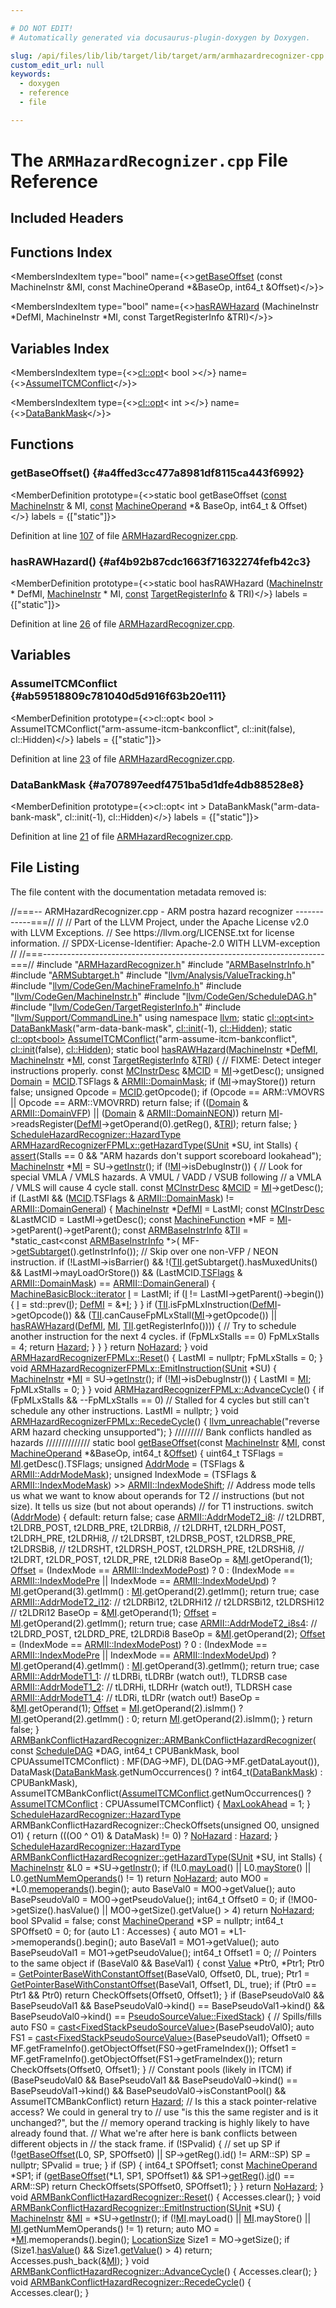 ```yaml
---

# DO NOT EDIT!
# Automatically generated via docusaurus-plugin-doxygen by Doxygen.

slug: /api/files/lib/lib/target/lib/target/arm/armhazardrecognizer-cpp
custom_edit_url: null
keywords:
  - doxygen
  - reference
  - file

---
```





# The `ARMHazardRecognizer.cpp` File Reference

<DoxygenPage pluginConfig={pluginConfig}>



## Included Headers

<IncludesList>
<IncludesListItem
  filePath="ARMHazardRecognizer.h"
  permalink="/docs/api/files/lib/lib/target/lib/target/arm/armhazardrecognizer-h"
  isLocal="true" />
<IncludesListItem
  filePath="ARMBaseInstrInfo.h"
  permalink="/docs/api/files/lib/lib/target/lib/target/arm/armbaseinstrinfo-h"
  isLocal="true" />
<IncludesListItem
  filePath="ARMSubtarget.h"
  permalink="/docs/api/files/lib/lib/target/lib/target/arm/armsubtarget-h"
  isLocal="true" />
<IncludesListItem
  filePath="llvm/Analysis/ValueTracking.h"
  permalink="/docs/api/files/include/include/llvm/include/llvm/analysis/valuetracking-h"
  isLocal="true" />
<IncludesListItem
  filePath="llvm/CodeGen/MachineFrameInfo.h"
  permalink="/docs/api/files/include/include/llvm/include/llvm/codegen/machineframeinfo-h"
  isLocal="true" />
<IncludesListItem
  filePath="llvm/CodeGen/MachineInstr.h"
  permalink="/docs/api/files/include/include/llvm/include/llvm/codegen/machineinstr-h"
  isLocal="true" />
<IncludesListItem
  filePath="llvm/CodeGen/ScheduleDAG.h"
  permalink="/docs/api/files/include/include/llvm/include/llvm/codegen/scheduledag-h"
  isLocal="true" />
<IncludesListItem
  filePath="llvm/CodeGen/TargetRegisterInfo.h"
  permalink="/docs/api/files/include/include/llvm/include/llvm/codegen/targetregisterinfo-h"
  isLocal="true" />
<IncludesListItem
  filePath="llvm/Support/CommandLine.h"
  permalink="/docs/api/files/include/include/llvm/include/llvm/support/commandline-h"
  isLocal="true" />
</IncludesList>

## Functions Index

<MembersIndex>

<MembersIndexItem
  type="bool"
  name={<><a href="#a4ffed3cc477a8981df8115ca443f6992">getBaseOffset</a> (const MachineInstr &amp;MI, const MachineOperand &#42;&amp;BaseOp, int64&#95;t &amp;Offset)</>}>
</MembersIndexItem>

<MembersIndexItem
  type="bool"
  name={<><a href="#af4b92b87cdc1663f71632274fefb42c3">hasRAWHazard</a> (MachineInstr &#42;DefMI, MachineInstr &#42;MI, const TargetRegisterInfo &amp;TRI)</>}>
</MembersIndexItem>

</MembersIndex>

## Variables Index

<MembersIndex>

<MembersIndexItem
  type={<><a href="/docs/api/classes/llvm/cl/opt">cl::opt</a>&lt; bool &gt;</>}
  name={<><a href="#ab59518809c781040d5d916f63b20e111">AssumeITCMConflict</a></>}>
</MembersIndexItem>

<MembersIndexItem
  type={<><a href="/docs/api/classes/llvm/cl/opt">cl::opt</a>&lt; int &gt;</>}
  name={<><a href="#a707897eedf4751ba5d1dfe4db88528e8">DataBankMask</a></>}>
</MembersIndexItem>

</MembersIndex>


<SectionDefinition>

## Functions

### getBaseOffset() {#a4ffed3cc477a8981df8115ca443f6992}

<MemberDefinition
  prototype={<>static bool getBaseOffset (<a href="/docs/api/files/lib/lib/target/lib/target/aarch64/aarch64promoteconstant-cpp/#a90f8350fecae261c25be85d38b451bff">const</a> <a href="/docs/api/classes/llvm/machineinstr">MachineInstr</a> &amp; MI, <a href="/docs/api/files/lib/lib/target/lib/target/aarch64/aarch64promoteconstant-cpp/#a90f8350fecae261c25be85d38b451bff">const</a> <a href="/docs/api/classes/llvm/machineoperand">MachineOperand</a> &#42;&amp; BaseOp, int64&#95;t &amp; Offset)</>}
  labels = {["static"]}>

Definition at line <a href="#l00107">107</a> of file <a href="/docs/api/files/lib/lib/target/lib/target/arm/armhazardrecognizer-cpp">ARMHazardRecognizer.cpp</a>.
</MemberDefinition>

### hasRAWHazard() {#af4b92b87cdc1663f71632274fefb42c3}

<MemberDefinition
  prototype={<>static bool hasRAWHazard (<a href="/docs/api/classes/llvm/machineinstr">MachineInstr</a> &#42; DefMI, <a href="/docs/api/classes/llvm/machineinstr">MachineInstr</a> &#42; MI, <a href="/docs/api/files/lib/lib/target/lib/target/aarch64/aarch64promoteconstant-cpp/#a90f8350fecae261c25be85d38b451bff">const</a> <a href="/docs/api/classes/llvm/targetregisterinfo">TargetRegisterInfo</a> &amp; TRI)</>}
  labels = {["static"]}>

Definition at line <a href="#l00026">26</a> of file <a href="/docs/api/files/lib/lib/target/lib/target/arm/armhazardrecognizer-cpp">ARMHazardRecognizer.cpp</a>.
</MemberDefinition>

</SectionDefinition>

<SectionDefinition>

## Variables

### AssumeITCMConflict {#ab59518809c781040d5d916f63b20e111}

<MemberDefinition
  prototype={<>cl::opt&lt; bool &gt; AssumeITCMConflict(&quot;arm-assume-itcm-bankconflict&quot;, cl::init(false), cl::Hidden)</>}
  labels = {["static"]}>

Definition at line <a href="#l00023">23</a> of file <a href="/docs/api/files/lib/lib/target/lib/target/arm/armhazardrecognizer-cpp">ARMHazardRecognizer.cpp</a>.
</MemberDefinition>

### DataBankMask {#a707897eedf4751ba5d1dfe4db88528e8}

<MemberDefinition
  prototype={<>cl::opt&lt; int &gt; DataBankMask(&quot;arm-data-bank-mask&quot;, cl::init(-1), cl::Hidden)</>}
  labels = {["static"]}>

Definition at line <a href="#l00021">21</a> of file <a href="/docs/api/files/lib/lib/target/lib/target/arm/armhazardrecognizer-cpp">ARMHazardRecognizer.cpp</a>.
</MemberDefinition>

</SectionDefinition>

## File Listing

The file content with the documentation metadata removed is:

<ProgramListing>

<Link id="l00001" /><CodeLine lineNumber="1"><span class="doxyHighlightComment">//===-- ARMHazardRecognizer.cpp - ARM postra hazard recognizer ------------===//</span></CodeLine>
<Link id="l00002" /><CodeLine lineNumber="2"><span class="doxyHighlightComment">//</span></CodeLine>
<Link id="l00003" /><CodeLine lineNumber="3"><span class="doxyHighlightComment">// Part of the LLVM Project, under the Apache License v2.0 with LLVM Exceptions.</span></CodeLine>
<Link id="l00004" /><CodeLine lineNumber="4"><span class="doxyHighlightComment">// See https://llvm.org/LICENSE.txt for license information.</span></CodeLine>
<Link id="l00005" /><CodeLine lineNumber="5"><span class="doxyHighlightComment">// SPDX-License-Identifier: Apache-2.0 WITH LLVM-exception</span></CodeLine>
<Link id="l00006" /><CodeLine lineNumber="6"><span class="doxyHighlightComment">//</span></CodeLine>
<Link id="l00007" /><CodeLine lineNumber="7"><span class="doxyHighlightComment">//===----------------------------------------------------------------------===//</span></CodeLine>
<Link id="l00008" /><CodeLine lineNumber="8"></CodeLine>
<Link id="l00009" /><CodeLine lineNumber="9"><span class="doxyHighlightPreprocessor">#include &quot;<a href="/docs/api/files/lib/lib/target/lib/target/arm/armhazardrecognizer-h">ARMHazardRecognizer.h</a>&quot;</span></CodeLine>
<Link id="l00010" /><CodeLine lineNumber="10"><span class="doxyHighlightPreprocessor">#include &quot;<a href="/docs/api/files/lib/lib/target/lib/target/arm/armbaseinstrinfo-h">ARMBaseInstrInfo.h</a>&quot;</span></CodeLine>
<Link id="l00011" /><CodeLine lineNumber="11"><span class="doxyHighlightPreprocessor">#include &quot;<a href="/docs/api/files/lib/lib/target/lib/target/arm/armsubtarget-h">ARMSubtarget.h</a>&quot;</span></CodeLine>
<Link id="l00012" /><CodeLine lineNumber="12"><span class="doxyHighlightPreprocessor">#include &quot;<a href="/docs/api/files/include/include/llvm/include/llvm/analysis/valuetracking-h">llvm/Analysis/ValueTracking.h</a>&quot;</span></CodeLine>
<Link id="l00013" /><CodeLine lineNumber="13"><span class="doxyHighlightPreprocessor">#include &quot;<a href="/docs/api/files/include/include/llvm/include/llvm/codegen/machineframeinfo-h">llvm/CodeGen/MachineFrameInfo.h</a>&quot;</span></CodeLine>
<Link id="l00014" /><CodeLine lineNumber="14"><span class="doxyHighlightPreprocessor">#include &quot;<a href="/docs/api/files/include/include/llvm/include/llvm/codegen/machineinstr-h">llvm/CodeGen/MachineInstr.h</a>&quot;</span></CodeLine>
<Link id="l00015" /><CodeLine lineNumber="15"><span class="doxyHighlightPreprocessor">#include &quot;<a href="/docs/api/files/include/include/llvm/include/llvm/codegen/scheduledag-h">llvm/CodeGen/ScheduleDAG.h</a>&quot;</span></CodeLine>
<Link id="l00016" /><CodeLine lineNumber="16"><span class="doxyHighlightPreprocessor">#include &quot;<a href="/docs/api/files/include/include/llvm/include/llvm/codegen/targetregisterinfo-h">llvm/CodeGen/TargetRegisterInfo.h</a>&quot;</span></CodeLine>
<Link id="l00017" /><CodeLine lineNumber="17"><span class="doxyHighlightPreprocessor">#include &quot;<a href="/docs/api/files/include/include/llvm/include/llvm/support/commandline-h">llvm/Support/CommandLine.h</a>&quot;</span></CodeLine>
<Link id="l00018" /><CodeLine lineNumber="18"></CodeLine>
<Link id="l00019" /><CodeLine lineNumber="19"><span class="doxyHighlightKeyword">using namespace </span><span class="doxyHighlight"><a href="/docs/api/namespaces/llvm">llvm</a>;</span></CodeLine>
<Link id="l00020" /><CodeLine lineNumber="20"></CodeLine>
<Link id="l00021" /><CodeLine lineNumber="21" lineLink="#a707897eedf4751ba5d1dfe4db88528e8"><span class="doxyHighlightKeyword">static</span><span class="doxyHighlight"> <a href="/docs/api/classes/llvm/cl/opt">cl::opt&lt;int&gt;</a> <a href="#a707897eedf4751ba5d1dfe4db88528e8">DataBankMask</a>(</span><span class="doxyHighlightStringLiteral">&quot;arm-data-bank-mask&quot;</span><span class="doxyHighlight">, <a href="/docs/api/namespaces/llvm/cl/#ac12e6a8f3a1b511f0dee2ed6de0ae806">cl::init</a>(-1),</span></CodeLine>
<Link id="l00022" /><CodeLine lineNumber="22"><span class="doxyHighlight">                                 <a href="/docs/api/namespaces/llvm/cl/#a68075925a54790e71ca790e1d4f21a40a263ac008d8d31f13ce460395fc4cf7e6">cl::Hidden</a>);</span></CodeLine>
<Link id="l00023" /><CodeLine lineNumber="23" lineLink="#ab59518809c781040d5d916f63b20e111"><span class="doxyHighlightKeyword">static</span><span class="doxyHighlight"> <a href="/docs/api/classes/llvm/cl/opt">cl::opt&lt;bool&gt;</a> <a href="#ab59518809c781040d5d916f63b20e111">AssumeITCMConflict</a>(</span><span class="doxyHighlightStringLiteral">&quot;arm-assume-itcm-bankconflict&quot;</span><span class="doxyHighlight">,</span></CodeLine>
<Link id="l00024" /><CodeLine lineNumber="24"><span class="doxyHighlight">                                        <a href="/docs/api/namespaces/llvm/cl/#ac12e6a8f3a1b511f0dee2ed6de0ae806">cl::init</a>(</span><span class="doxyHighlightKeyword">false</span><span class="doxyHighlight">), <a href="/docs/api/namespaces/llvm/cl/#a68075925a54790e71ca790e1d4f21a40a263ac008d8d31f13ce460395fc4cf7e6">cl::Hidden</a>);</span></CodeLine>
<Link id="l00025" /><CodeLine lineNumber="25"></CodeLine>
<Link id="l00026" /><CodeLine lineNumber="26" lineLink="#af4b92b87cdc1663f71632274fefb42c3"><span class="doxyHighlightKeyword">static</span><span class="doxyHighlight"> </span><span class="doxyHighlightKeywordType">bool</span><span class="doxyHighlight"> <a href="#af4b92b87cdc1663f71632274fefb42c3">hasRAWHazard</a>(<a href="/docs/api/classes/llvm/machineinstr">MachineInstr</a> &#42;<a href="/docs/api/files/lib/lib/target/lib/target/aarch64/aarch64expandpseudoinsts-cpp/#ad3ece0ac2421637044624c9b01c42466">DefMI</a>, <a href="/docs/api/classes/llvm/machineinstr">MachineInstr</a> &#42;<a href="/docs/api/files/lib/lib/codegen/lib/codegen/globalisel/irtranslator-cpp/#abe44dfdea65b4f7e11e0a608ab708b76">MI</a>,</span></CodeLine>
<Link id="l00027" /><CodeLine lineNumber="27"><span class="doxyHighlight">                         </span><span class="doxyHighlightKeyword">const</span><span class="doxyHighlight"> <a href="/docs/api/classes/llvm/targetregisterinfo">TargetRegisterInfo</a> &amp;<a href="/docs/api/files/lib/lib/codegen/machinesink-cpp/#a0f36ed1bc17fc1aa97fe291c439a0698">TRI</a>) &#123;</span></CodeLine>
<Link id="l00028" /><CodeLine lineNumber="28"><span class="doxyHighlight">  </span><span class="doxyHighlightComment">// FIXME: Detect integer instructions properly.</span></CodeLine>
<Link id="l00029" /><CodeLine lineNumber="29"><span class="doxyHighlight">  </span><span class="doxyHighlightKeyword">const</span><span class="doxyHighlight"> <a href="/docs/api/classes/llvm/mcinstrdesc">MCInstrDesc</a> &amp;<a href="/docs/api/namespaces/llvm/mcid">MCID</a> = <a href="/docs/api/files/lib/lib/codegen/lib/codegen/globalisel/irtranslator-cpp/#abe44dfdea65b4f7e11e0a608ab708b76">MI</a>-&gt;getDesc();</span></CodeLine>
<Link id="l00030" /><CodeLine lineNumber="30"><span class="doxyHighlight">  </span><span class="doxyHighlightKeywordType">unsigned</span><span class="doxyHighlight"> <a href="/docs/api/files/lib/lib/transforms/lib/transforms/scalar/correlatedvaluepropagation-cpp/#aad75d6f4f14a7b791076c6785aa59be4">Domain</a> = <a href="/docs/api/namespaces/llvm/mcid">MCID</a>.TSFlags &amp; <a href="/docs/api/namespaces/llvm/armii/#a3c06fab2f468e615484900041c216ef4a96db53f04326f6421725b16e4ee7a596">ARMII::DomainMask</a>;</span></CodeLine>
<Link id="l00031" /><CodeLine lineNumber="31"><span class="doxyHighlight">  </span><span class="doxyHighlightKeywordFlow">if</span><span class="doxyHighlight"> (<a href="/docs/api/files/lib/lib/codegen/lib/codegen/globalisel/irtranslator-cpp/#abe44dfdea65b4f7e11e0a608ab708b76">MI</a>-&gt;mayStore())</span></CodeLine>
<Link id="l00032" /><CodeLine lineNumber="32"><span class="doxyHighlight">    </span><span class="doxyHighlightKeywordFlow">return</span><span class="doxyHighlight"> </span><span class="doxyHighlightKeyword">false</span><span class="doxyHighlight">;</span></CodeLine>
<Link id="l00033" /><CodeLine lineNumber="33"><span class="doxyHighlight">  </span><span class="doxyHighlightKeywordType">unsigned</span><span class="doxyHighlight"> Opcode = <a href="/docs/api/namespaces/llvm/mcid">MCID</a>.getOpcode();</span></CodeLine>
<Link id="l00034" /><CodeLine lineNumber="34"><span class="doxyHighlight">  </span><span class="doxyHighlightKeywordFlow">if</span><span class="doxyHighlight"> (Opcode == ARM::VMOVRS || Opcode == ARM::VMOVRRD)</span></CodeLine>
<Link id="l00035" /><CodeLine lineNumber="35"><span class="doxyHighlight">    </span><span class="doxyHighlightKeywordFlow">return</span><span class="doxyHighlight"> </span><span class="doxyHighlightKeyword">false</span><span class="doxyHighlight">;</span></CodeLine>
<Link id="l00036" /><CodeLine lineNumber="36"><span class="doxyHighlight">  </span><span class="doxyHighlightKeywordFlow">if</span><span class="doxyHighlight"> ((<a href="/docs/api/files/lib/lib/transforms/lib/transforms/scalar/correlatedvaluepropagation-cpp/#aad75d6f4f14a7b791076c6785aa59be4">Domain</a> &amp; <a href="/docs/api/namespaces/llvm/armii/#a3c06fab2f468e615484900041c216ef4a0fecec4134a451feb93566a8a0a75ae1">ARMII::DomainVFP</a>) || (<a href="/docs/api/files/lib/lib/transforms/lib/transforms/scalar/correlatedvaluepropagation-cpp/#aad75d6f4f14a7b791076c6785aa59be4">Domain</a> &amp; <a href="/docs/api/namespaces/llvm/armii/#a3c06fab2f468e615484900041c216ef4a0f4e17fd43419980264bba50ce572d60">ARMII::DomainNEON</a>))</span></CodeLine>
<Link id="l00037" /><CodeLine lineNumber="37"><span class="doxyHighlight">    </span><span class="doxyHighlightKeywordFlow">return</span><span class="doxyHighlight"> <a href="/docs/api/files/lib/lib/codegen/lib/codegen/globalisel/irtranslator-cpp/#abe44dfdea65b4f7e11e0a608ab708b76">MI</a>-&gt;readsRegister(<a href="/docs/api/files/lib/lib/target/lib/target/aarch64/aarch64expandpseudoinsts-cpp/#ad3ece0ac2421637044624c9b01c42466">DefMI</a>-&gt;getOperand(0).getReg(), &amp;<a href="/docs/api/files/lib/lib/codegen/machinesink-cpp/#a0f36ed1bc17fc1aa97fe291c439a0698">TRI</a>);</span></CodeLine>
<Link id="l00038" /><CodeLine lineNumber="38"><span class="doxyHighlight">  </span><span class="doxyHighlightKeywordFlow">return</span><span class="doxyHighlight"> </span><span class="doxyHighlightKeyword">false</span><span class="doxyHighlight">;</span></CodeLine>
<Link id="l00039" /><CodeLine lineNumber="39"><span class="doxyHighlight">&#125;</span></CodeLine>
<Link id="l00040" /><CodeLine lineNumber="40"></CodeLine>
<Link id="l00041" /><CodeLine lineNumber="41"><span class="doxyHighlight"><a href="/docs/api/classes/llvm/schedulehazardrecognizer/#a9bec0e329b12bbc503d08db497d43267">ScheduleHazardRecognizer::HazardType</a></span></CodeLine>
<Link id="l00042" /><CodeLine lineNumber="42" lineLink="/docs/api/classes/llvm/armhazardrecognizerfpmlx/#af1064d4637b93e114f1d15631abdc03f"><span class="doxyHighlight"><a href="/docs/api/classes/llvm/armhazardrecognizerfpmlx/#af1064d4637b93e114f1d15631abdc03f">ARMHazardRecognizerFPMLx::getHazardType</a>(<a href="/docs/api/classes/llvm/sunit">SUnit</a> &#42;SU, </span><span class="doxyHighlightKeywordType">int</span><span class="doxyHighlight"> Stalls) &#123;</span></CodeLine>
<Link id="l00043" /><CodeLine lineNumber="43"><span class="doxyHighlight">  <a href="/docs/api/files/lib/lib/target/lib/target/amdgpu/silowercontrolflow-cpp/#a4868c5d81c5ccc98c47aeab6244346a0">assert</a>(Stalls == 0 &amp;&amp; </span><span class="doxyHighlightStringLiteral">&quot;ARM hazards don&#39;t support scoreboard lookahead&quot;</span><span class="doxyHighlight">);</span></CodeLine>
<Link id="l00044" /><CodeLine lineNumber="44"></CodeLine>
<Link id="l00045" /><CodeLine lineNumber="45"><span class="doxyHighlight">  <a href="/docs/api/classes/llvm/machineinstr">MachineInstr</a> &#42;<a href="/docs/api/files/lib/lib/codegen/lib/codegen/globalisel/irtranslator-cpp/#abe44dfdea65b4f7e11e0a608ab708b76">MI</a> = SU-&gt;<a href="/docs/api/classes/llvm/sunit/#afc98c2c5417cad1a90fc4fe241fe8ba4">getInstr</a>();</span></CodeLine>
<Link id="l00046" /><CodeLine lineNumber="46"></CodeLine>
<Link id="l00047" /><CodeLine lineNumber="47"><span class="doxyHighlight">  </span><span class="doxyHighlightKeywordFlow">if</span><span class="doxyHighlight"> (!<a href="/docs/api/files/lib/lib/codegen/lib/codegen/globalisel/irtranslator-cpp/#abe44dfdea65b4f7e11e0a608ab708b76">MI</a>-&gt;isDebugInstr()) &#123;</span></CodeLine>
<Link id="l00048" /><CodeLine lineNumber="48"><span class="doxyHighlight">    </span><span class="doxyHighlightComment">// Look for special VMLA / VMLS hazards. A VMUL / VADD / VSUB following</span></CodeLine>
<Link id="l00049" /><CodeLine lineNumber="49"><span class="doxyHighlight">    </span><span class="doxyHighlightComment">// a VMLA / VMLS will cause 4 cycle stall.</span></CodeLine>
<Link id="l00050" /><CodeLine lineNumber="50"><span class="doxyHighlight">    </span><span class="doxyHighlightKeyword">const</span><span class="doxyHighlight"> <a href="/docs/api/classes/llvm/mcinstrdesc">MCInstrDesc</a> &amp;<a href="/docs/api/namespaces/llvm/mcid">MCID</a> = <a href="/docs/api/files/lib/lib/codegen/lib/codegen/globalisel/irtranslator-cpp/#abe44dfdea65b4f7e11e0a608ab708b76">MI</a>-&gt;getDesc();</span></CodeLine>
<Link id="l00051" /><CodeLine lineNumber="51"><span class="doxyHighlight">    </span><span class="doxyHighlightKeywordFlow">if</span><span class="doxyHighlight"> (LastMI &amp;&amp; (<a href="/docs/api/namespaces/llvm/mcid">MCID</a>.TSFlags &amp; <a href="/docs/api/namespaces/llvm/armii/#a3c06fab2f468e615484900041c216ef4a96db53f04326f6421725b16e4ee7a596">ARMII::DomainMask</a>) != <a href="/docs/api/namespaces/llvm/armii/#a3c06fab2f468e615484900041c216ef4a97f18b4a92c5fb6c0a355460b38972f7">ARMII::DomainGeneral</a>) &#123;</span></CodeLine>
<Link id="l00052" /><CodeLine lineNumber="52"><span class="doxyHighlight">      <a href="/docs/api/classes/llvm/machineinstr">MachineInstr</a> &#42;<a href="/docs/api/files/lib/lib/target/lib/target/aarch64/aarch64expandpseudoinsts-cpp/#ad3ece0ac2421637044624c9b01c42466">DefMI</a> = LastMI;</span></CodeLine>
<Link id="l00053" /><CodeLine lineNumber="53"><span class="doxyHighlight">      </span><span class="doxyHighlightKeyword">const</span><span class="doxyHighlight"> <a href="/docs/api/classes/llvm/mcinstrdesc">MCInstrDesc</a> &amp;LastMCID = LastMI-&gt;getDesc();</span></CodeLine>
<Link id="l00054" /><CodeLine lineNumber="54"><span class="doxyHighlight">      </span><span class="doxyHighlightKeyword">const</span><span class="doxyHighlight"> <a href="/docs/api/classes/llvm/machinefunction">MachineFunction</a> &#42;MF = <a href="/docs/api/files/lib/lib/codegen/lib/codegen/globalisel/irtranslator-cpp/#abe44dfdea65b4f7e11e0a608ab708b76">MI</a>-&gt;getParent()-&gt;getParent();</span></CodeLine>
<Link id="l00055" /><CodeLine lineNumber="55"><span class="doxyHighlight">      </span><span class="doxyHighlightKeyword">const</span><span class="doxyHighlight"> <a href="/docs/api/classes/llvm/armbaseinstrinfo">ARMBaseInstrInfo</a> &amp;<a href="/docs/api/files/lib/lib/target/lib/target/hexagon/hexagoncopytocombine-cpp/#a1d40004718218dbdf06b496766299101">TII</a> = &#42;</span><span class="doxyHighlightKeyword">static&#95;cast&lt;</span><span class="doxyHighlightKeyword">const </span><span class="doxyHighlight"><a href="/docs/api/classes/llvm/armbaseinstrinfo">ARMBaseInstrInfo</a> &#42;</span><span class="doxyHighlightKeyword">&gt;</span><span class="doxyHighlight">(</span></CodeLine>
<Link id="l00056" /><CodeLine lineNumber="56"><span class="doxyHighlight">                                        MF-&gt;<a href="/docs/api/classes/llvm/machinefunction/#a3825368aca2bc1550d173660df4da6a6">getSubtarget</a>().getInstrInfo());</span></CodeLine>
<Link id="l00057" /><CodeLine lineNumber="57"></CodeLine>
<Link id="l00058" /><CodeLine lineNumber="58"><span class="doxyHighlight">      </span><span class="doxyHighlightComment">// Skip over one non-VFP / NEON instruction.</span></CodeLine>
<Link id="l00059" /><CodeLine lineNumber="59"><span class="doxyHighlight">      </span><span class="doxyHighlightKeywordFlow">if</span><span class="doxyHighlight"> (!LastMI-&gt;isBarrier() &amp;&amp;</span></CodeLine>
<Link id="l00060" /><CodeLine lineNumber="60"><span class="doxyHighlight">          !(<a href="/docs/api/files/lib/lib/target/lib/target/hexagon/hexagoncopytocombine-cpp/#a1d40004718218dbdf06b496766299101">TII</a>.getSubtarget().hasMuxedUnits() &amp;&amp; LastMI-&gt;mayLoadOrStore()) &amp;&amp;</span></CodeLine>
<Link id="l00061" /><CodeLine lineNumber="61"><span class="doxyHighlight">          (LastMCID.<a href="/docs/api/classes/llvm/mcinstrdesc/#a46e0fcca2366f30d5e35b3d7dcb9c65f">TSFlags</a> &amp; <a href="/docs/api/namespaces/llvm/armii/#a3c06fab2f468e615484900041c216ef4a96db53f04326f6421725b16e4ee7a596">ARMII::DomainMask</a>) == <a href="/docs/api/namespaces/llvm/armii/#a3c06fab2f468e615484900041c216ef4a97f18b4a92c5fb6c0a355460b38972f7">ARMII::DomainGeneral</a>) &#123;</span></CodeLine>
<Link id="l00062" /><CodeLine lineNumber="62"><span class="doxyHighlight">        <a href="/docs/api/classes/llvm/machinebasicblock/#ae34c996b58df9b9ce6695a0c8b70c533">MachineBasicBlock::iterator</a> <a href="/docs/api/files/lib/lib/support/md5-cpp/#ac0eafdc9ee161b71e7af98af736952fd">I</a> = LastMI;</span></CodeLine>
<Link id="l00063" /><CodeLine lineNumber="63"><span class="doxyHighlight">        </span><span class="doxyHighlightKeywordFlow">if</span><span class="doxyHighlight"> (<a href="/docs/api/files/lib/lib/support/md5-cpp/#ac0eafdc9ee161b71e7af98af736952fd">I</a> != LastMI-&gt;getParent()-&gt;begin()) &#123;</span></CodeLine>
<Link id="l00064" /><CodeLine lineNumber="64"><span class="doxyHighlight">          <a href="/docs/api/files/lib/lib/support/md5-cpp/#ac0eafdc9ee161b71e7af98af736952fd">I</a> = std::prev(<a href="/docs/api/files/lib/lib/support/md5-cpp/#ac0eafdc9ee161b71e7af98af736952fd">I</a>);</span></CodeLine>
<Link id="l00065" /><CodeLine lineNumber="65"><span class="doxyHighlight">          <a href="/docs/api/files/lib/lib/target/lib/target/aarch64/aarch64expandpseudoinsts-cpp/#ad3ece0ac2421637044624c9b01c42466">DefMI</a> = &amp;&#42;<a href="/docs/api/files/lib/lib/support/md5-cpp/#ac0eafdc9ee161b71e7af98af736952fd">I</a>;</span></CodeLine>
<Link id="l00066" /><CodeLine lineNumber="66"><span class="doxyHighlight">        &#125;</span></CodeLine>
<Link id="l00067" /><CodeLine lineNumber="67"><span class="doxyHighlight">      &#125;</span></CodeLine>
<Link id="l00068" /><CodeLine lineNumber="68"></CodeLine>
<Link id="l00069" /><CodeLine lineNumber="69"><span class="doxyHighlight">      </span><span class="doxyHighlightKeywordFlow">if</span><span class="doxyHighlight"> (<a href="/docs/api/files/lib/lib/target/lib/target/hexagon/hexagoncopytocombine-cpp/#a1d40004718218dbdf06b496766299101">TII</a>.isFpMLxInstruction(<a href="/docs/api/files/lib/lib/target/lib/target/aarch64/aarch64expandpseudoinsts-cpp/#ad3ece0ac2421637044624c9b01c42466">DefMI</a>-&gt;getOpcode()) &amp;&amp;</span></CodeLine>
<Link id="l00070" /><CodeLine lineNumber="70"><span class="doxyHighlight">          (<a href="/docs/api/files/lib/lib/target/lib/target/hexagon/hexagoncopytocombine-cpp/#a1d40004718218dbdf06b496766299101">TII</a>.canCauseFpMLxStall(<a href="/docs/api/files/lib/lib/codegen/lib/codegen/globalisel/irtranslator-cpp/#abe44dfdea65b4f7e11e0a608ab708b76">MI</a>-&gt;getOpcode()) ||</span></CodeLine>
<Link id="l00071" /><CodeLine lineNumber="71"><span class="doxyHighlight">           <a href="#af4b92b87cdc1663f71632274fefb42c3">hasRAWHazard</a>(<a href="/docs/api/files/lib/lib/target/lib/target/aarch64/aarch64expandpseudoinsts-cpp/#ad3ece0ac2421637044624c9b01c42466">DefMI</a>, <a href="/docs/api/files/lib/lib/codegen/lib/codegen/globalisel/irtranslator-cpp/#abe44dfdea65b4f7e11e0a608ab708b76">MI</a>, <a href="/docs/api/files/lib/lib/target/lib/target/hexagon/hexagoncopytocombine-cpp/#a1d40004718218dbdf06b496766299101">TII</a>.getRegisterInfo()))) &#123;</span></CodeLine>
<Link id="l00072" /><CodeLine lineNumber="72"><span class="doxyHighlight">        </span><span class="doxyHighlightComment">// Try to schedule another instruction for the next 4 cycles.</span></CodeLine>
<Link id="l00073" /><CodeLine lineNumber="73"><span class="doxyHighlight">        </span><span class="doxyHighlightKeywordFlow">if</span><span class="doxyHighlight"> (FpMLxStalls == 0)</span></CodeLine>
<Link id="l00074" /><CodeLine lineNumber="74"><span class="doxyHighlight">          FpMLxStalls = 4;</span></CodeLine>
<Link id="l00075" /><CodeLine lineNumber="75"><span class="doxyHighlight">        </span><span class="doxyHighlightKeywordFlow">return</span><span class="doxyHighlight"> <a href="/docs/api/classes/llvm/schedulehazardrecognizer/#a9bec0e329b12bbc503d08db497d43267aad25e3975650edcc9c6fb2917a61dd37">Hazard</a>;</span></CodeLine>
<Link id="l00076" /><CodeLine lineNumber="76"><span class="doxyHighlight">      &#125;</span></CodeLine>
<Link id="l00077" /><CodeLine lineNumber="77"><span class="doxyHighlight">    &#125;</span></CodeLine>
<Link id="l00078" /><CodeLine lineNumber="78"><span class="doxyHighlight">  &#125;</span></CodeLine>
<Link id="l00079" /><CodeLine lineNumber="79"><span class="doxyHighlight">  </span><span class="doxyHighlightKeywordFlow">return</span><span class="doxyHighlight"> <a href="/docs/api/classes/llvm/schedulehazardrecognizer/#a9bec0e329b12bbc503d08db497d43267a4e42ac50bfd060349e49904842121cf1">NoHazard</a>;</span></CodeLine>
<Link id="l00080" /><CodeLine lineNumber="80"><span class="doxyHighlight">&#125;</span></CodeLine>
<Link id="l00081" /><CodeLine lineNumber="81"></CodeLine>
<Link id="l00082" /><CodeLine lineNumber="82" lineLink="/docs/api/classes/llvm/armhazardrecognizerfpmlx/#aad35ac9bfb307bc00baf64f1f2837f37"><span class="doxyHighlightKeywordType">void</span><span class="doxyHighlight"> <a href="/docs/api/classes/llvm/armhazardrecognizerfpmlx/#aad35ac9bfb307bc00baf64f1f2837f37">ARMHazardRecognizerFPMLx::Reset</a>() &#123;</span></CodeLine>
<Link id="l00083" /><CodeLine lineNumber="83"><span class="doxyHighlight">  LastMI = </span><span class="doxyHighlightKeyword">nullptr</span><span class="doxyHighlight">;</span></CodeLine>
<Link id="l00084" /><CodeLine lineNumber="84"><span class="doxyHighlight">  FpMLxStalls = 0;</span></CodeLine>
<Link id="l00085" /><CodeLine lineNumber="85"><span class="doxyHighlight">&#125;</span></CodeLine>
<Link id="l00086" /><CodeLine lineNumber="86"></CodeLine>
<Link id="l00087" /><CodeLine lineNumber="87" lineLink="/docs/api/classes/llvm/armhazardrecognizerfpmlx/#a02020976b23770cda65006bf01ea5e41"><span class="doxyHighlightKeywordType">void</span><span class="doxyHighlight"> <a href="/docs/api/classes/llvm/armhazardrecognizerfpmlx/#a02020976b23770cda65006bf01ea5e41">ARMHazardRecognizerFPMLx::EmitInstruction</a>(<a href="/docs/api/classes/llvm/sunit">SUnit</a> &#42;SU) &#123;</span></CodeLine>
<Link id="l00088" /><CodeLine lineNumber="88"><span class="doxyHighlight">  <a href="/docs/api/classes/llvm/machineinstr">MachineInstr</a> &#42;<a href="/docs/api/files/lib/lib/codegen/lib/codegen/globalisel/irtranslator-cpp/#abe44dfdea65b4f7e11e0a608ab708b76">MI</a> = SU-&gt;<a href="/docs/api/classes/llvm/sunit/#afc98c2c5417cad1a90fc4fe241fe8ba4">getInstr</a>();</span></CodeLine>
<Link id="l00089" /><CodeLine lineNumber="89"><span class="doxyHighlight">  </span><span class="doxyHighlightKeywordFlow">if</span><span class="doxyHighlight"> (!<a href="/docs/api/files/lib/lib/codegen/lib/codegen/globalisel/irtranslator-cpp/#abe44dfdea65b4f7e11e0a608ab708b76">MI</a>-&gt;isDebugInstr()) &#123;</span></CodeLine>
<Link id="l00090" /><CodeLine lineNumber="90"><span class="doxyHighlight">    LastMI = <a href="/docs/api/files/lib/lib/codegen/lib/codegen/globalisel/irtranslator-cpp/#abe44dfdea65b4f7e11e0a608ab708b76">MI</a>;</span></CodeLine>
<Link id="l00091" /><CodeLine lineNumber="91"><span class="doxyHighlight">    FpMLxStalls = 0;</span></CodeLine>
<Link id="l00092" /><CodeLine lineNumber="92"><span class="doxyHighlight">  &#125;</span></CodeLine>
<Link id="l00093" /><CodeLine lineNumber="93"><span class="doxyHighlight">&#125;</span></CodeLine>
<Link id="l00094" /><CodeLine lineNumber="94"></CodeLine>
<Link id="l00095" /><CodeLine lineNumber="95" lineLink="/docs/api/classes/llvm/armhazardrecognizerfpmlx/#a54bc2fed6081684733075bfd9fed3535"><span class="doxyHighlightKeywordType">void</span><span class="doxyHighlight"> <a href="/docs/api/classes/llvm/armhazardrecognizerfpmlx/#a54bc2fed6081684733075bfd9fed3535">ARMHazardRecognizerFPMLx::AdvanceCycle</a>() &#123;</span></CodeLine>
<Link id="l00096" /><CodeLine lineNumber="96"><span class="doxyHighlight">  </span><span class="doxyHighlightKeywordFlow">if</span><span class="doxyHighlight"> (FpMLxStalls &amp;&amp; --FpMLxStalls == 0)</span></CodeLine>
<Link id="l00097" /><CodeLine lineNumber="97"><span class="doxyHighlight">    </span><span class="doxyHighlightComment">// Stalled for 4 cycles but still can&#39;t schedule any other instructions.</span></CodeLine>
<Link id="l00098" /><CodeLine lineNumber="98"><span class="doxyHighlight">    LastMI = </span><span class="doxyHighlightKeyword">nullptr</span><span class="doxyHighlight">;</span></CodeLine>
<Link id="l00099" /><CodeLine lineNumber="99"><span class="doxyHighlight">&#125;</span></CodeLine>
<Link id="l00100" /><CodeLine lineNumber="100"></CodeLine>
<Link id="l00101" /><CodeLine lineNumber="101" lineLink="/docs/api/classes/llvm/armhazardrecognizerfpmlx/#a360a811adba3cccc866404c14a30d2ef"><span class="doxyHighlightKeywordType">void</span><span class="doxyHighlight"> <a href="/docs/api/classes/llvm/armhazardrecognizerfpmlx/#a360a811adba3cccc866404c14a30d2ef">ARMHazardRecognizerFPMLx::RecedeCycle</a>() &#123;</span></CodeLine>
<Link id="l00102" /><CodeLine lineNumber="102"><span class="doxyHighlight">  <a href="/docs/api/files/include/include/llvm/include/llvm/support/errorhandling-h/#ace243f5c25697a1107cce46626b3dc94">llvm&#95;unreachable</a>(</span><span class="doxyHighlightStringLiteral">&quot;reverse ARM hazard checking unsupported&quot;</span><span class="doxyHighlight">);</span></CodeLine>
<Link id="l00103" /><CodeLine lineNumber="103"><span class="doxyHighlight">&#125;</span></CodeLine>
<Link id="l00104" /><CodeLine lineNumber="104"></CodeLine>
<Link id="l00105" /><CodeLine lineNumber="105"><span class="doxyHighlightComment">///////// Bank conflicts handled as hazards //////////////</span></CodeLine>
<Link id="l00106" /><CodeLine lineNumber="106"></CodeLine>
<Link id="l00107" /><CodeLine lineNumber="107" lineLink="#a4ffed3cc477a8981df8115ca443f6992"><span class="doxyHighlightKeyword">static</span><span class="doxyHighlight"> </span><span class="doxyHighlightKeywordType">bool</span><span class="doxyHighlight"> <a href="#a4ffed3cc477a8981df8115ca443f6992">getBaseOffset</a>(</span><span class="doxyHighlightKeyword">const</span><span class="doxyHighlight"> <a href="/docs/api/classes/llvm/machineinstr">MachineInstr</a> &amp;<a href="/docs/api/files/lib/lib/codegen/lib/codegen/globalisel/irtranslator-cpp/#abe44dfdea65b4f7e11e0a608ab708b76">MI</a>, </span><span class="doxyHighlightKeyword">const</span><span class="doxyHighlight"> <a href="/docs/api/classes/llvm/machineoperand">MachineOperand</a> &#42;&amp;BaseOp,</span></CodeLine>
<Link id="l00108" /><CodeLine lineNumber="108"><span class="doxyHighlight">                          int64&#95;t &amp;<a href="/docs/api/namespaces/llvm/#a05f5b9a11bdcc5feba62899f95dcf878a3134224cba2545bc57954d3b072aebb4">Offset</a>) &#123;</span></CodeLine>
<Link id="l00109" /><CodeLine lineNumber="109"></CodeLine>
<Link id="l00110" /><CodeLine lineNumber="110"><span class="doxyHighlight">  uint64&#95;t TSFlags = <a href="/docs/api/files/lib/lib/codegen/lib/codegen/globalisel/irtranslator-cpp/#abe44dfdea65b4f7e11e0a608ab708b76">MI</a>.getDesc().TSFlags;</span></CodeLine>
<Link id="l00111" /><CodeLine lineNumber="111"><span class="doxyHighlight">  </span><span class="doxyHighlightKeywordType">unsigned</span><span class="doxyHighlight"> <a href="/docs/api/files/lib/lib/target/lib/target/msp430/lib/target/msp430/disassembler/msp430disassembler-cpp/#abf132b4ad93f3557cd3956577592ba68">AddrMode</a> = (TSFlags &amp; <a href="/docs/api/namespaces/llvm/armii/#a3c06fab2f468e615484900041c216ef4aeda154c828d692cd52ca6cce8765f9ae">ARMII::AddrModeMask</a>);</span></CodeLine>
<Link id="l00112" /><CodeLine lineNumber="112"><span class="doxyHighlight">  </span><span class="doxyHighlightKeywordType">unsigned</span><span class="doxyHighlight"> IndexMode =</span></CodeLine>
<Link id="l00113" /><CodeLine lineNumber="113"><span class="doxyHighlight">      (TSFlags &amp; <a href="/docs/api/namespaces/llvm/armii/#a3c06fab2f468e615484900041c216ef4a090893e44b7d8da1ed8e65cc6b586ae8">ARMII::IndexModeMask</a>) &gt;&gt; <a href="/docs/api/namespaces/llvm/armii/#a3c06fab2f468e615484900041c216ef4ac928721626de611c1e5c7acfd4e05f79">ARMII::IndexModeShift</a>;</span></CodeLine>
<Link id="l00114" /><CodeLine lineNumber="114"></CodeLine>
<Link id="l00115" /><CodeLine lineNumber="115"><span class="doxyHighlight">  </span><span class="doxyHighlightComment">// Address mode tells us what we want to know about operands for T2</span></CodeLine>
<Link id="l00116" /><CodeLine lineNumber="116"><span class="doxyHighlight">  </span><span class="doxyHighlightComment">// instructions (but not size).  It tells us size (but not about operands)</span></CodeLine>
<Link id="l00117" /><CodeLine lineNumber="117"><span class="doxyHighlight">  </span><span class="doxyHighlightComment">// for T1 instructions.</span></CodeLine>
<Link id="l00118" /><CodeLine lineNumber="118"><span class="doxyHighlight">  </span><span class="doxyHighlightKeywordFlow">switch</span><span class="doxyHighlight"> (<a href="/docs/api/files/lib/lib/target/lib/target/msp430/lib/target/msp430/disassembler/msp430disassembler-cpp/#abf132b4ad93f3557cd3956577592ba68">AddrMode</a>) &#123;</span></CodeLine>
<Link id="l00119" /><CodeLine lineNumber="119"><span class="doxyHighlight">  </span><span class="doxyHighlightKeywordFlow">default</span><span class="doxyHighlight">:</span></CodeLine>
<Link id="l00120" /><CodeLine lineNumber="120"><span class="doxyHighlight">    </span><span class="doxyHighlightKeywordFlow">return</span><span class="doxyHighlight"> </span><span class="doxyHighlightKeyword">false</span><span class="doxyHighlight">;</span></CodeLine>
<Link id="l00121" /><CodeLine lineNumber="121"><span class="doxyHighlight">  </span><span class="doxyHighlightKeywordFlow">case</span><span class="doxyHighlight"> <a href="/docs/api/namespaces/llvm/armii/#ace99f086a3cd38c7477a8f038dae7ff4a976ddbecac99af6819d058790e33e137">ARMII::AddrModeT2&#95;i8</a>:</span></CodeLine>
<Link id="l00122" /><CodeLine lineNumber="122"><span class="doxyHighlight">    </span><span class="doxyHighlightComment">// t2LDRBT, t2LDRB&#95;POST, t2LDRB&#95;PRE, t2LDRBi8,</span></CodeLine>
<Link id="l00123" /><CodeLine lineNumber="123"><span class="doxyHighlight">    </span><span class="doxyHighlightComment">// t2LDRHT, t2LDRH&#95;POST, t2LDRH&#95;PRE, t2LDRHi8,</span></CodeLine>
<Link id="l00124" /><CodeLine lineNumber="124"><span class="doxyHighlight">    </span><span class="doxyHighlightComment">// t2LDRSBT, t2LDRSB&#95;POST, t2LDRSB&#95;PRE, t2LDRSBi8,</span></CodeLine>
<Link id="l00125" /><CodeLine lineNumber="125"><span class="doxyHighlight">    </span><span class="doxyHighlightComment">// t2LDRSHT, t2LDRSH&#95;POST, t2LDRSH&#95;PRE, t2LDRSHi8,</span></CodeLine>
<Link id="l00126" /><CodeLine lineNumber="126"><span class="doxyHighlight">    </span><span class="doxyHighlightComment">// t2LDRT, t2LDR&#95;POST, t2LDR&#95;PRE, t2LDRi8</span></CodeLine>
<Link id="l00127" /><CodeLine lineNumber="127"><span class="doxyHighlight">    BaseOp = &amp;<a href="/docs/api/files/lib/lib/codegen/lib/codegen/globalisel/irtranslator-cpp/#abe44dfdea65b4f7e11e0a608ab708b76">MI</a>.getOperand(1);</span></CodeLine>
<Link id="l00128" /><CodeLine lineNumber="128"><span class="doxyHighlight">    <a href="/docs/api/namespaces/llvm/#a05f5b9a11bdcc5feba62899f95dcf878a3134224cba2545bc57954d3b072aebb4">Offset</a> = (IndexMode == <a href="/docs/api/namespaces/llvm/armii/#ac3c83a9ce4f6ef1a90d63ebe5722b2b9ab9fd312a3c788e0bd21fc94e46cf5ab2">ARMII::IndexModePost</a>)</span></CodeLine>
<Link id="l00129" /><CodeLine lineNumber="129"><span class="doxyHighlight">                 ? 0</span></CodeLine>
<Link id="l00130" /><CodeLine lineNumber="130"><span class="doxyHighlight">                 : (IndexMode == <a href="/docs/api/namespaces/llvm/armii/#ac3c83a9ce4f6ef1a90d63ebe5722b2b9abf29846376f4da85457ab5fbc9dfcc70">ARMII::IndexModePre</a> ||</span></CodeLine>
<Link id="l00131" /><CodeLine lineNumber="131"><span class="doxyHighlight">                    IndexMode == <a href="/docs/api/namespaces/llvm/armii/#ac3c83a9ce4f6ef1a90d63ebe5722b2b9a8170f98efa38651a1ae5d7a27d0ae19c">ARMII::IndexModeUpd</a>)</span></CodeLine>
<Link id="l00132" /><CodeLine lineNumber="132"><span class="doxyHighlight">                       ? <a href="/docs/api/files/lib/lib/codegen/lib/codegen/globalisel/irtranslator-cpp/#abe44dfdea65b4f7e11e0a608ab708b76">MI</a>.getOperand(3).getImm()</span></CodeLine>
<Link id="l00133" /><CodeLine lineNumber="133"><span class="doxyHighlight">                       : <a href="/docs/api/files/lib/lib/codegen/lib/codegen/globalisel/irtranslator-cpp/#abe44dfdea65b4f7e11e0a608ab708b76">MI</a>.getOperand(2).getImm();</span></CodeLine>
<Link id="l00134" /><CodeLine lineNumber="134"><span class="doxyHighlight">    </span><span class="doxyHighlightKeywordFlow">return</span><span class="doxyHighlight"> </span><span class="doxyHighlightKeyword">true</span><span class="doxyHighlight">;</span></CodeLine>
<Link id="l00135" /><CodeLine lineNumber="135"><span class="doxyHighlight">  </span><span class="doxyHighlightKeywordFlow">case</span><span class="doxyHighlight"> <a href="/docs/api/namespaces/llvm/armii/#ace99f086a3cd38c7477a8f038dae7ff4a4f27c00983ba7efdb7177e52c27584b9">ARMII::AddrModeT2&#95;i12</a>:</span></CodeLine>
<Link id="l00136" /><CodeLine lineNumber="136"><span class="doxyHighlight">    </span><span class="doxyHighlightComment">// t2LDRBi12, t2LDRHi12</span></CodeLine>
<Link id="l00137" /><CodeLine lineNumber="137"><span class="doxyHighlight">    </span><span class="doxyHighlightComment">// t2LDRSBi12, t2LDRSHi12</span></CodeLine>
<Link id="l00138" /><CodeLine lineNumber="138"><span class="doxyHighlight">    </span><span class="doxyHighlightComment">// t2LDRi12</span></CodeLine>
<Link id="l00139" /><CodeLine lineNumber="139"><span class="doxyHighlight">    BaseOp = &amp;<a href="/docs/api/files/lib/lib/codegen/lib/codegen/globalisel/irtranslator-cpp/#abe44dfdea65b4f7e11e0a608ab708b76">MI</a>.getOperand(1);</span></CodeLine>
<Link id="l00140" /><CodeLine lineNumber="140"><span class="doxyHighlight">    <a href="/docs/api/namespaces/llvm/#a05f5b9a11bdcc5feba62899f95dcf878a3134224cba2545bc57954d3b072aebb4">Offset</a> = <a href="/docs/api/files/lib/lib/codegen/lib/codegen/globalisel/irtranslator-cpp/#abe44dfdea65b4f7e11e0a608ab708b76">MI</a>.getOperand(2).getImm();</span></CodeLine>
<Link id="l00141" /><CodeLine lineNumber="141"><span class="doxyHighlight">    </span><span class="doxyHighlightKeywordFlow">return</span><span class="doxyHighlight"> </span><span class="doxyHighlightKeyword">true</span><span class="doxyHighlight">;</span></CodeLine>
<Link id="l00142" /><CodeLine lineNumber="142"><span class="doxyHighlight">  </span><span class="doxyHighlightKeywordFlow">case</span><span class="doxyHighlight"> <a href="/docs/api/namespaces/llvm/armii/#ace99f086a3cd38c7477a8f038dae7ff4af3a6218c9c9bd03381633c799e5226d9">ARMII::AddrModeT2&#95;i8s4</a>:</span></CodeLine>
<Link id="l00143" /><CodeLine lineNumber="143"><span class="doxyHighlight">    </span><span class="doxyHighlightComment">// t2LDRD&#95;POST, t2LDRD&#95;PRE, t2LDRDi8</span></CodeLine>
<Link id="l00144" /><CodeLine lineNumber="144"><span class="doxyHighlight">    BaseOp = &amp;<a href="/docs/api/files/lib/lib/codegen/lib/codegen/globalisel/irtranslator-cpp/#abe44dfdea65b4f7e11e0a608ab708b76">MI</a>.getOperand(2);</span></CodeLine>
<Link id="l00145" /><CodeLine lineNumber="145"><span class="doxyHighlight">    <a href="/docs/api/namespaces/llvm/#a05f5b9a11bdcc5feba62899f95dcf878a3134224cba2545bc57954d3b072aebb4">Offset</a> = (IndexMode == <a href="/docs/api/namespaces/llvm/armii/#ac3c83a9ce4f6ef1a90d63ebe5722b2b9ab9fd312a3c788e0bd21fc94e46cf5ab2">ARMII::IndexModePost</a>)</span></CodeLine>
<Link id="l00146" /><CodeLine lineNumber="146"><span class="doxyHighlight">                 ? 0</span></CodeLine>
<Link id="l00147" /><CodeLine lineNumber="147"><span class="doxyHighlight">                 : (IndexMode == <a href="/docs/api/namespaces/llvm/armii/#ac3c83a9ce4f6ef1a90d63ebe5722b2b9abf29846376f4da85457ab5fbc9dfcc70">ARMII::IndexModePre</a> ||</span></CodeLine>
<Link id="l00148" /><CodeLine lineNumber="148"><span class="doxyHighlight">                    IndexMode == <a href="/docs/api/namespaces/llvm/armii/#ac3c83a9ce4f6ef1a90d63ebe5722b2b9a8170f98efa38651a1ae5d7a27d0ae19c">ARMII::IndexModeUpd</a>)</span></CodeLine>
<Link id="l00149" /><CodeLine lineNumber="149"><span class="doxyHighlight">                       ? <a href="/docs/api/files/lib/lib/codegen/lib/codegen/globalisel/irtranslator-cpp/#abe44dfdea65b4f7e11e0a608ab708b76">MI</a>.getOperand(4).getImm()</span></CodeLine>
<Link id="l00150" /><CodeLine lineNumber="150"><span class="doxyHighlight">                       : <a href="/docs/api/files/lib/lib/codegen/lib/codegen/globalisel/irtranslator-cpp/#abe44dfdea65b4f7e11e0a608ab708b76">MI</a>.getOperand(3).getImm();</span></CodeLine>
<Link id="l00151" /><CodeLine lineNumber="151"><span class="doxyHighlight">    </span><span class="doxyHighlightKeywordFlow">return</span><span class="doxyHighlight"> </span><span class="doxyHighlightKeyword">true</span><span class="doxyHighlight">;</span></CodeLine>
<Link id="l00152" /><CodeLine lineNumber="152"><span class="doxyHighlight">  </span><span class="doxyHighlightKeywordFlow">case</span><span class="doxyHighlight"> <a href="/docs/api/namespaces/llvm/armii/#ace99f086a3cd38c7477a8f038dae7ff4abfbcc124d3a4fa763e275b5b199fd81b">ARMII::AddrModeT1&#95;1</a>:</span></CodeLine>
<Link id="l00153" /><CodeLine lineNumber="153"><span class="doxyHighlight">    </span><span class="doxyHighlightComment">// tLDRBi, tLDRBr (watch out!), TLDRSB</span></CodeLine>
<Link id="l00154" /><CodeLine lineNumber="154"><span class="doxyHighlight">  </span><span class="doxyHighlightKeywordFlow">case</span><span class="doxyHighlight"> <a href="/docs/api/namespaces/llvm/armii/#ace99f086a3cd38c7477a8f038dae7ff4a45c1a7867d7bed69326c02dca510e4cc">ARMII::AddrModeT1&#95;2</a>:</span></CodeLine>
<Link id="l00155" /><CodeLine lineNumber="155"><span class="doxyHighlight">    </span><span class="doxyHighlightComment">// tLDRHi, tLDRHr (watch out!), TLDRSH</span></CodeLine>
<Link id="l00156" /><CodeLine lineNumber="156"><span class="doxyHighlight">  </span><span class="doxyHighlightKeywordFlow">case</span><span class="doxyHighlight"> <a href="/docs/api/namespaces/llvm/armii/#ace99f086a3cd38c7477a8f038dae7ff4a27e4e6aef06beef44d8cc58e32c22fdc">ARMII::AddrModeT1&#95;4</a>:</span></CodeLine>
<Link id="l00157" /><CodeLine lineNumber="157"><span class="doxyHighlight">    </span><span class="doxyHighlightComment">// tLDRi, tLDRr (watch out!)</span></CodeLine>
<Link id="l00158" /><CodeLine lineNumber="158"><span class="doxyHighlight">    BaseOp = &amp;<a href="/docs/api/files/lib/lib/codegen/lib/codegen/globalisel/irtranslator-cpp/#abe44dfdea65b4f7e11e0a608ab708b76">MI</a>.getOperand(1);</span></CodeLine>
<Link id="l00159" /><CodeLine lineNumber="159"><span class="doxyHighlight">    <a href="/docs/api/namespaces/llvm/#a05f5b9a11bdcc5feba62899f95dcf878a3134224cba2545bc57954d3b072aebb4">Offset</a> = <a href="/docs/api/files/lib/lib/codegen/lib/codegen/globalisel/irtranslator-cpp/#abe44dfdea65b4f7e11e0a608ab708b76">MI</a>.getOperand(2).isImm() ? <a href="/docs/api/files/lib/lib/codegen/lib/codegen/globalisel/irtranslator-cpp/#abe44dfdea65b4f7e11e0a608ab708b76">MI</a>.getOperand(2).getImm() : 0;</span></CodeLine>
<Link id="l00160" /><CodeLine lineNumber="160"><span class="doxyHighlight">    </span><span class="doxyHighlightKeywordFlow">return</span><span class="doxyHighlight"> <a href="/docs/api/files/lib/lib/codegen/lib/codegen/globalisel/irtranslator-cpp/#abe44dfdea65b4f7e11e0a608ab708b76">MI</a>.getOperand(2).isImm();</span></CodeLine>
<Link id="l00161" /><CodeLine lineNumber="161"><span class="doxyHighlight">  &#125;</span></CodeLine>
<Link id="l00162" /><CodeLine lineNumber="162"><span class="doxyHighlight">  </span><span class="doxyHighlightKeywordFlow">return</span><span class="doxyHighlight"> </span><span class="doxyHighlightKeyword">false</span><span class="doxyHighlight">;</span></CodeLine>
<Link id="l00163" /><CodeLine lineNumber="163"><span class="doxyHighlight">&#125;</span></CodeLine>
<Link id="l00164" /><CodeLine lineNumber="164"></CodeLine>
<Link id="l00165" /><CodeLine lineNumber="165" lineLink="/docs/api/classes/llvm/armbankconflicthazardrecognizer/#a6c5f31df055801e23fb3b8d1e5c77600"><span class="doxyHighlight"><a href="/docs/api/classes/llvm/armbankconflicthazardrecognizer/#a6c5f31df055801e23fb3b8d1e5c77600">ARMBankConflictHazardRecognizer::ARMBankConflictHazardRecognizer</a>(</span></CodeLine>
<Link id="l00166" /><CodeLine lineNumber="166"><span class="doxyHighlight">    </span><span class="doxyHighlightKeyword">const</span><span class="doxyHighlight"> <a href="/docs/api/classes/llvm/scheduledag">ScheduleDAG</a> &#42;DAG, int64&#95;t CPUBankMask, </span><span class="doxyHighlightKeywordType">bool</span><span class="doxyHighlight"> CPUAssumeITCMConflict)</span></CodeLine>
<Link id="l00167" /><CodeLine lineNumber="167"><span class="doxyHighlight">    : MF(DAG-&gt;MF), DL(DAG-&gt;MF.getDataLayout()),</span></CodeLine>
<Link id="l00168" /><CodeLine lineNumber="168"><span class="doxyHighlight">      DataMask(<a href="#a707897eedf4751ba5d1dfe4db88528e8">DataBankMask</a>.getNumOccurrences() ? int64&#95;t(<a href="#a707897eedf4751ba5d1dfe4db88528e8">DataBankMask</a>)</span></CodeLine>
<Link id="l00169" /><CodeLine lineNumber="169"><span class="doxyHighlight">                                                : CPUBankMask),</span></CodeLine>
<Link id="l00170" /><CodeLine lineNumber="170"><span class="doxyHighlight">      AssumeITCMBankConflict(<a href="#ab59518809c781040d5d916f63b20e111">AssumeITCMConflict</a>.getNumOccurrences()</span></CodeLine>
<Link id="l00171" /><CodeLine lineNumber="171"><span class="doxyHighlight">                                 ? <a href="#ab59518809c781040d5d916f63b20e111">AssumeITCMConflict</a></span></CodeLine>
<Link id="l00172" /><CodeLine lineNumber="172"><span class="doxyHighlight">                                 : CPUAssumeITCMConflict) &#123;</span></CodeLine>
<Link id="l00173" /><CodeLine lineNumber="173"><span class="doxyHighlight">  <a href="/docs/api/classes/llvm/schedulehazardrecognizer/#a6acf461721a59cf5cf404b80b5f57f86">MaxLookAhead</a> = 1;</span></CodeLine>
<Link id="l00174" /><CodeLine lineNumber="174"><span class="doxyHighlight">&#125;</span></CodeLine>
<Link id="l00175" /><CodeLine lineNumber="175"></CodeLine>
<Link id="l00176" /><CodeLine lineNumber="176"><span class="doxyHighlight"><a href="/docs/api/classes/llvm/schedulehazardrecognizer/#a9bec0e329b12bbc503d08db497d43267">ScheduleHazardRecognizer::HazardType</a></span></CodeLine>
<Link id="l00177" /><CodeLine lineNumber="177"><span class="doxyHighlight">ARMBankConflictHazardRecognizer::CheckOffsets(</span><span class="doxyHighlightKeywordType">unsigned</span><span class="doxyHighlight"> O0, </span><span class="doxyHighlightKeywordType">unsigned</span><span class="doxyHighlight"> O1) &#123;</span></CodeLine>
<Link id="l00178" /><CodeLine lineNumber="178"><span class="doxyHighlight">  </span><span class="doxyHighlightKeywordFlow">return</span><span class="doxyHighlight"> (((O0 ^ O1) &amp; DataMask) != 0) ? <a href="/docs/api/classes/llvm/schedulehazardrecognizer/#a9bec0e329b12bbc503d08db497d43267a4e42ac50bfd060349e49904842121cf1">NoHazard</a> : <a href="/docs/api/classes/llvm/schedulehazardrecognizer/#a9bec0e329b12bbc503d08db497d43267aad25e3975650edcc9c6fb2917a61dd37">Hazard</a>;</span></CodeLine>
<Link id="l00179" /><CodeLine lineNumber="179"><span class="doxyHighlight">&#125;</span></CodeLine>
<Link id="l00180" /><CodeLine lineNumber="180"></CodeLine>
<Link id="l00181" /><CodeLine lineNumber="181"><span class="doxyHighlight"><a href="/docs/api/classes/llvm/schedulehazardrecognizer/#a9bec0e329b12bbc503d08db497d43267">ScheduleHazardRecognizer::HazardType</a></span></CodeLine>
<Link id="l00182" /><CodeLine lineNumber="182" lineLink="/docs/api/classes/llvm/armbankconflicthazardrecognizer/#abd3b799a5199979babb67c1211b73c7c"><span class="doxyHighlight"><a href="/docs/api/classes/llvm/armbankconflicthazardrecognizer/#abd3b799a5199979babb67c1211b73c7c">ARMBankConflictHazardRecognizer::getHazardType</a>(<a href="/docs/api/classes/llvm/sunit">SUnit</a> &#42;SU, </span><span class="doxyHighlightKeywordType">int</span><span class="doxyHighlight"> Stalls) &#123;</span></CodeLine>
<Link id="l00183" /><CodeLine lineNumber="183"><span class="doxyHighlight">  <a href="/docs/api/classes/llvm/machineinstr">MachineInstr</a> &amp;L0 = &#42;SU-&gt;<a href="/docs/api/classes/llvm/sunit/#afc98c2c5417cad1a90fc4fe241fe8ba4">getInstr</a>();</span></CodeLine>
<Link id="l00184" /><CodeLine lineNumber="184"><span class="doxyHighlight">  </span><span class="doxyHighlightKeywordFlow">if</span><span class="doxyHighlight"> (!L0.<a href="/docs/api/classes/llvm/machineinstr/#a682028ac4a06c9e3550fa8e6e1909fa9">mayLoad</a>() || L0.<a href="/docs/api/classes/llvm/machineinstr/#ab96f3235c18e659758517d0532d606c9">mayStore</a>() || L0.<a href="/docs/api/classes/llvm/machineinstr/#a820e6d6b9b0a0cacce473925803ba569">getNumMemOperands</a>() != 1)</span></CodeLine>
<Link id="l00185" /><CodeLine lineNumber="185"><span class="doxyHighlight">    </span><span class="doxyHighlightKeywordFlow">return</span><span class="doxyHighlight"> <a href="/docs/api/classes/llvm/schedulehazardrecognizer/#a9bec0e329b12bbc503d08db497d43267a4e42ac50bfd060349e49904842121cf1">NoHazard</a>;</span></CodeLine>
<Link id="l00186" /><CodeLine lineNumber="186"></CodeLine>
<Link id="l00187" /><CodeLine lineNumber="187"><span class="doxyHighlight">  </span><span class="doxyHighlightKeyword">auto</span><span class="doxyHighlight"> MO0 = &#42;L0.<a href="/docs/api/classes/llvm/machineinstr/#ab37075d621acbbfc96ef2662f2e29883">memoperands</a>().begin();</span></CodeLine>
<Link id="l00188" /><CodeLine lineNumber="188"><span class="doxyHighlight">  </span><span class="doxyHighlightKeyword">auto</span><span class="doxyHighlight"> BaseVal0 = MO0-&gt;getValue();</span></CodeLine>
<Link id="l00189" /><CodeLine lineNumber="189"><span class="doxyHighlight">  </span><span class="doxyHighlightKeyword">auto</span><span class="doxyHighlight"> BasePseudoVal0 = MO0-&gt;getPseudoValue();</span></CodeLine>
<Link id="l00190" /><CodeLine lineNumber="190"><span class="doxyHighlight">  int64&#95;t Offset0 = 0;</span></CodeLine>
<Link id="l00191" /><CodeLine lineNumber="191"></CodeLine>
<Link id="l00192" /><CodeLine lineNumber="192"><span class="doxyHighlight">  </span><span class="doxyHighlightKeywordFlow">if</span><span class="doxyHighlight"> (!MO0-&gt;getSize().hasValue() || MO0-&gt;getSize().getValue() &gt; 4)</span></CodeLine>
<Link id="l00193" /><CodeLine lineNumber="193"><span class="doxyHighlight">    </span><span class="doxyHighlightKeywordFlow">return</span><span class="doxyHighlight"> <a href="/docs/api/classes/llvm/schedulehazardrecognizer/#a9bec0e329b12bbc503d08db497d43267a4e42ac50bfd060349e49904842121cf1">NoHazard</a>;</span></CodeLine>
<Link id="l00194" /><CodeLine lineNumber="194"></CodeLine>
<Link id="l00195" /><CodeLine lineNumber="195"><span class="doxyHighlight">  </span><span class="doxyHighlightKeywordType">bool</span><span class="doxyHighlight"> SPvalid = </span><span class="doxyHighlightKeyword">false</span><span class="doxyHighlight">;</span></CodeLine>
<Link id="l00196" /><CodeLine lineNumber="196"><span class="doxyHighlight">  </span><span class="doxyHighlightKeyword">const</span><span class="doxyHighlight"> <a href="/docs/api/classes/llvm/machineoperand">MachineOperand</a> &#42;SP = </span><span class="doxyHighlightKeyword">nullptr</span><span class="doxyHighlight">;</span></CodeLine>
<Link id="l00197" /><CodeLine lineNumber="197"><span class="doxyHighlight">  int64&#95;t SPOffset0 = 0;</span></CodeLine>
<Link id="l00198" /><CodeLine lineNumber="198"></CodeLine>
<Link id="l00199" /><CodeLine lineNumber="199"><span class="doxyHighlight">  </span><span class="doxyHighlightKeywordFlow">for</span><span class="doxyHighlight"> (</span><span class="doxyHighlightKeyword">auto</span><span class="doxyHighlight"> L1 : Accesses) &#123;</span></CodeLine>
<Link id="l00200" /><CodeLine lineNumber="200"><span class="doxyHighlight">    </span><span class="doxyHighlightKeyword">auto</span><span class="doxyHighlight"> MO1 = &#42;L1-&gt;memoperands().begin();</span></CodeLine>
<Link id="l00201" /><CodeLine lineNumber="201"><span class="doxyHighlight">    </span><span class="doxyHighlightKeyword">auto</span><span class="doxyHighlight"> BaseVal1 = MO1-&gt;getValue();</span></CodeLine>
<Link id="l00202" /><CodeLine lineNumber="202"><span class="doxyHighlight">    </span><span class="doxyHighlightKeyword">auto</span><span class="doxyHighlight"> BasePseudoVal1 = MO1-&gt;getPseudoValue();</span></CodeLine>
<Link id="l00203" /><CodeLine lineNumber="203"><span class="doxyHighlight">    int64&#95;t Offset1 = 0;</span></CodeLine>
<Link id="l00204" /><CodeLine lineNumber="204"></CodeLine>
<Link id="l00205" /><CodeLine lineNumber="205"><span class="doxyHighlight">    </span><span class="doxyHighlightComment">// Pointers to the same object</span></CodeLine>
<Link id="l00206" /><CodeLine lineNumber="206"><span class="doxyHighlight">    </span><span class="doxyHighlightKeywordFlow">if</span><span class="doxyHighlight"> (BaseVal0 &amp;&amp; BaseVal1) &#123;</span></CodeLine>
<Link id="l00207" /><CodeLine lineNumber="207"><span class="doxyHighlight">      </span><span class="doxyHighlightKeyword">const</span><span class="doxyHighlight"> <a href="/docs/api/classes/llvm/value">Value</a> &#42;Ptr0, &#42;Ptr1;</span></CodeLine>
<Link id="l00208" /><CodeLine lineNumber="208"><span class="doxyHighlight">      Ptr0 = <a href="/docs/api/namespaces/llvm/#a3ac5d9eb48038aa973017317279eadf5">GetPointerBaseWithConstantOffset</a>(BaseVal0, Offset0, DL, </span><span class="doxyHighlightKeyword">true</span><span class="doxyHighlight">);</span></CodeLine>
<Link id="l00209" /><CodeLine lineNumber="209"><span class="doxyHighlight">      Ptr1 = <a href="/docs/api/namespaces/llvm/#a3ac5d9eb48038aa973017317279eadf5">GetPointerBaseWithConstantOffset</a>(BaseVal1, Offset1, DL, </span><span class="doxyHighlightKeyword">true</span><span class="doxyHighlight">);</span></CodeLine>
<Link id="l00210" /><CodeLine lineNumber="210"><span class="doxyHighlight">      </span><span class="doxyHighlightKeywordFlow">if</span><span class="doxyHighlight"> (Ptr0 == Ptr1 &amp;&amp; Ptr0)</span></CodeLine>
<Link id="l00211" /><CodeLine lineNumber="211"><span class="doxyHighlight">        </span><span class="doxyHighlightKeywordFlow">return</span><span class="doxyHighlight"> CheckOffsets(Offset0, Offset1);</span></CodeLine>
<Link id="l00212" /><CodeLine lineNumber="212"><span class="doxyHighlight">    &#125;</span></CodeLine>
<Link id="l00213" /><CodeLine lineNumber="213"></CodeLine>
<Link id="l00214" /><CodeLine lineNumber="214"><span class="doxyHighlight">    </span><span class="doxyHighlightKeywordFlow">if</span><span class="doxyHighlight"> (BasePseudoVal0 &amp;&amp; BasePseudoVal1 &amp;&amp;</span></CodeLine>
<Link id="l00215" /><CodeLine lineNumber="215"><span class="doxyHighlight">        BasePseudoVal0-&gt;kind() == BasePseudoVal1-&gt;kind() &amp;&amp;</span></CodeLine>
<Link id="l00216" /><CodeLine lineNumber="216"><span class="doxyHighlight">        BasePseudoVal0-&gt;kind() == <a href="/docs/api/classes/llvm/pseudosourcevalue/#a9959ffdc41bc31cf2211b8824f79259eaf38d1857511c3f0404c95f65664b36ab">PseudoSourceValue::FixedStack</a>) &#123;</span></CodeLine>
<Link id="l00217" /><CodeLine lineNumber="217"><span class="doxyHighlight">      </span><span class="doxyHighlightComment">// Spills/fills</span></CodeLine>
<Link id="l00218" /><CodeLine lineNumber="218"><span class="doxyHighlight">      </span><span class="doxyHighlightKeyword">auto</span><span class="doxyHighlight"> FS0 = <a href="/docs/api/namespaces/llvm/#ac4fc845f5ed92de63cd4474f128f5fc5">cast&lt;FixedStackPseudoSourceValue&gt;</a>(BasePseudoVal0);</span></CodeLine>
<Link id="l00219" /><CodeLine lineNumber="219"><span class="doxyHighlight">      </span><span class="doxyHighlightKeyword">auto</span><span class="doxyHighlight"> FS1 = <a href="/docs/api/namespaces/llvm/#ac4fc845f5ed92de63cd4474f128f5fc5">cast&lt;FixedStackPseudoSourceValue&gt;</a>(BasePseudoVal1);</span></CodeLine>
<Link id="l00220" /><CodeLine lineNumber="220"><span class="doxyHighlight">      Offset0 = MF.getFrameInfo().getObjectOffset(FS0-&gt;getFrameIndex());</span></CodeLine>
<Link id="l00221" /><CodeLine lineNumber="221"><span class="doxyHighlight">      Offset1 = MF.getFrameInfo().getObjectOffset(FS1-&gt;getFrameIndex());</span></CodeLine>
<Link id="l00222" /><CodeLine lineNumber="222"><span class="doxyHighlight">      </span><span class="doxyHighlightKeywordFlow">return</span><span class="doxyHighlight"> CheckOffsets(Offset0, Offset1);</span></CodeLine>
<Link id="l00223" /><CodeLine lineNumber="223"><span class="doxyHighlight">    &#125;</span></CodeLine>
<Link id="l00224" /><CodeLine lineNumber="224"></CodeLine>
<Link id="l00225" /><CodeLine lineNumber="225"><span class="doxyHighlight">    </span><span class="doxyHighlightComment">// Constant pools (likely in ITCM)</span></CodeLine>
<Link id="l00226" /><CodeLine lineNumber="226"><span class="doxyHighlight">    </span><span class="doxyHighlightKeywordFlow">if</span><span class="doxyHighlight"> (BasePseudoVal0 &amp;&amp; BasePseudoVal1 &amp;&amp;</span></CodeLine>
<Link id="l00227" /><CodeLine lineNumber="227"><span class="doxyHighlight">        BasePseudoVal0-&gt;kind() == BasePseudoVal1-&gt;kind() &amp;&amp;</span></CodeLine>
<Link id="l00228" /><CodeLine lineNumber="228"><span class="doxyHighlight">        BasePseudoVal0-&gt;isConstantPool() &amp;&amp; AssumeITCMBankConflict)</span></CodeLine>
<Link id="l00229" /><CodeLine lineNumber="229"><span class="doxyHighlight">      </span><span class="doxyHighlightKeywordFlow">return</span><span class="doxyHighlight"> <a href="/docs/api/classes/llvm/schedulehazardrecognizer/#a9bec0e329b12bbc503d08db497d43267aad25e3975650edcc9c6fb2917a61dd37">Hazard</a>;</span></CodeLine>
<Link id="l00230" /><CodeLine lineNumber="230"></CodeLine>
<Link id="l00231" /><CodeLine lineNumber="231"><span class="doxyHighlight">    </span><span class="doxyHighlightComment">// Is this a stack pointer-relative access?  We could in general try to</span></CodeLine>
<Link id="l00232" /><CodeLine lineNumber="232"><span class="doxyHighlight">    </span><span class="doxyHighlightComment">// use &quot;is this the same register and is it unchanged?&quot;, but the</span></CodeLine>
<Link id="l00233" /><CodeLine lineNumber="233"><span class="doxyHighlight">    </span><span class="doxyHighlightComment">// memory operand tracking is highly likely to have already found that.</span></CodeLine>
<Link id="l00234" /><CodeLine lineNumber="234"><span class="doxyHighlight">    </span><span class="doxyHighlightComment">// What we&#39;re after here is bank conflicts between different objects in</span></CodeLine>
<Link id="l00235" /><CodeLine lineNumber="235"><span class="doxyHighlight">    </span><span class="doxyHighlightComment">// the stack frame.</span></CodeLine>
<Link id="l00236" /><CodeLine lineNumber="236"><span class="doxyHighlight">    </span><span class="doxyHighlightKeywordFlow">if</span><span class="doxyHighlight"> (!SPvalid) &#123; </span><span class="doxyHighlightComment">// set up SP</span></CodeLine>
<Link id="l00237" /><CodeLine lineNumber="237"><span class="doxyHighlight">      </span><span class="doxyHighlightKeywordFlow">if</span><span class="doxyHighlight"> (!<a href="#a4ffed3cc477a8981df8115ca443f6992">getBaseOffset</a>(L0, SP, SPOffset0) || SP-&gt;getReg().id() != ARM::SP)</span></CodeLine>
<Link id="l00238" /><CodeLine lineNumber="238"><span class="doxyHighlight">        SP = </span><span class="doxyHighlightKeyword">nullptr</span><span class="doxyHighlight">;</span></CodeLine>
<Link id="l00239" /><CodeLine lineNumber="239"><span class="doxyHighlight">      SPvalid = </span><span class="doxyHighlightKeyword">true</span><span class="doxyHighlight">;</span></CodeLine>
<Link id="l00240" /><CodeLine lineNumber="240"><span class="doxyHighlight">    &#125;</span></CodeLine>
<Link id="l00241" /><CodeLine lineNumber="241"><span class="doxyHighlight">    </span><span class="doxyHighlightKeywordFlow">if</span><span class="doxyHighlight"> (SP) &#123;</span></CodeLine>
<Link id="l00242" /><CodeLine lineNumber="242"><span class="doxyHighlight">      int64&#95;t SPOffset1;</span></CodeLine>
<Link id="l00243" /><CodeLine lineNumber="243"><span class="doxyHighlight">      </span><span class="doxyHighlightKeyword">const</span><span class="doxyHighlight"> <a href="/docs/api/classes/llvm/machineoperand">MachineOperand</a> &#42;SP1;</span></CodeLine>
<Link id="l00244" /><CodeLine lineNumber="244"><span class="doxyHighlight">      </span><span class="doxyHighlightKeywordFlow">if</span><span class="doxyHighlight"> (<a href="#a4ffed3cc477a8981df8115ca443f6992">getBaseOffset</a>(&#42;L1, SP1, SPOffset1) &amp;&amp; SP1-&gt;<a href="/docs/api/classes/llvm/machineoperand/#ac0035d7c1c860501c877c20e6e93297b">getReg</a>().<a href="/docs/api/classes/llvm/register/#afcfb1380ec9ff3f6106193a6ea9313c6">id</a>() == ARM::SP)</span></CodeLine>
<Link id="l00245" /><CodeLine lineNumber="245"><span class="doxyHighlight">        </span><span class="doxyHighlightKeywordFlow">return</span><span class="doxyHighlight"> CheckOffsets(SPOffset0, SPOffset1);</span></CodeLine>
<Link id="l00246" /><CodeLine lineNumber="246"><span class="doxyHighlight">    &#125;</span></CodeLine>
<Link id="l00247" /><CodeLine lineNumber="247"><span class="doxyHighlight">  &#125;</span></CodeLine>
<Link id="l00248" /><CodeLine lineNumber="248"></CodeLine>
<Link id="l00249" /><CodeLine lineNumber="249"><span class="doxyHighlight">  </span><span class="doxyHighlightKeywordFlow">return</span><span class="doxyHighlight"> <a href="/docs/api/classes/llvm/schedulehazardrecognizer/#a9bec0e329b12bbc503d08db497d43267a4e42ac50bfd060349e49904842121cf1">NoHazard</a>;</span></CodeLine>
<Link id="l00250" /><CodeLine lineNumber="250"><span class="doxyHighlight">&#125;</span></CodeLine>
<Link id="l00251" /><CodeLine lineNumber="251"></CodeLine>
<Link id="l00252" /><CodeLine lineNumber="252" lineLink="/docs/api/classes/llvm/armbankconflicthazardrecognizer/#a25ae1db0989f6576d8a8629ae5a9d4bb"><span class="doxyHighlightKeywordType">void</span><span class="doxyHighlight"> <a href="/docs/api/classes/llvm/armbankconflicthazardrecognizer/#a25ae1db0989f6576d8a8629ae5a9d4bb">ARMBankConflictHazardRecognizer::Reset</a>() &#123; Accesses.clear(); &#125;</span></CodeLine>
<Link id="l00253" /><CodeLine lineNumber="253"></CodeLine>
<Link id="l00254" /><CodeLine lineNumber="254" lineLink="/docs/api/classes/llvm/armbankconflicthazardrecognizer/#a4a4c40e81d31e50617db9eb227bc1707"><span class="doxyHighlightKeywordType">void</span><span class="doxyHighlight"> <a href="/docs/api/classes/llvm/armbankconflicthazardrecognizer/#a4a4c40e81d31e50617db9eb227bc1707">ARMBankConflictHazardRecognizer::EmitInstruction</a>(<a href="/docs/api/classes/llvm/sunit">SUnit</a> &#42;SU) &#123;</span></CodeLine>
<Link id="l00255" /><CodeLine lineNumber="255"><span class="doxyHighlight">  <a href="/docs/api/classes/llvm/machineinstr">MachineInstr</a> &amp;<a href="/docs/api/files/lib/lib/codegen/lib/codegen/globalisel/irtranslator-cpp/#abe44dfdea65b4f7e11e0a608ab708b76">MI</a> = &#42;SU-&gt;<a href="/docs/api/classes/llvm/sunit/#afc98c2c5417cad1a90fc4fe241fe8ba4">getInstr</a>();</span></CodeLine>
<Link id="l00256" /><CodeLine lineNumber="256"><span class="doxyHighlight">  </span><span class="doxyHighlightKeywordFlow">if</span><span class="doxyHighlight"> (!<a href="/docs/api/files/lib/lib/codegen/lib/codegen/globalisel/irtranslator-cpp/#abe44dfdea65b4f7e11e0a608ab708b76">MI</a>.mayLoad() || <a href="/docs/api/files/lib/lib/codegen/lib/codegen/globalisel/irtranslator-cpp/#abe44dfdea65b4f7e11e0a608ab708b76">MI</a>.mayStore() || <a href="/docs/api/files/lib/lib/codegen/lib/codegen/globalisel/irtranslator-cpp/#abe44dfdea65b4f7e11e0a608ab708b76">MI</a>.getNumMemOperands() != 1)</span></CodeLine>
<Link id="l00257" /><CodeLine lineNumber="257"><span class="doxyHighlight">    </span><span class="doxyHighlightKeywordFlow">return</span><span class="doxyHighlight">;</span></CodeLine>
<Link id="l00258" /><CodeLine lineNumber="258"></CodeLine>
<Link id="l00259" /><CodeLine lineNumber="259"><span class="doxyHighlight">  </span><span class="doxyHighlightKeyword">auto</span><span class="doxyHighlight"> MO = &#42;<a href="/docs/api/files/lib/lib/codegen/lib/codegen/globalisel/irtranslator-cpp/#abe44dfdea65b4f7e11e0a608ab708b76">MI</a>.memoperands().begin();</span></CodeLine>
<Link id="l00260" /><CodeLine lineNumber="260"><span class="doxyHighlight">  <a href="/docs/api/classes/llvm/locationsize">LocationSize</a> Size1 = MO-&gt;getSize();</span></CodeLine>
<Link id="l00261" /><CodeLine lineNumber="261"><span class="doxyHighlight">  </span><span class="doxyHighlightKeywordFlow">if</span><span class="doxyHighlight"> (Size1.<a href="/docs/api/classes/llvm/locationsize/#a0b0401973fc9567440717a5d32a8eb8d">hasValue</a>() &amp;&amp; Size1.<a href="/docs/api/classes/llvm/locationsize/#a935a116f6c8690449f4eddd56a99504b">getValue</a>() &gt; 4)</span></CodeLine>
<Link id="l00262" /><CodeLine lineNumber="262"><span class="doxyHighlight">    </span><span class="doxyHighlightKeywordFlow">return</span><span class="doxyHighlight">;</span></CodeLine>
<Link id="l00263" /><CodeLine lineNumber="263"><span class="doxyHighlight">  Accesses.push&#95;back(&amp;<a href="/docs/api/files/lib/lib/codegen/lib/codegen/globalisel/irtranslator-cpp/#abe44dfdea65b4f7e11e0a608ab708b76">MI</a>);</span></CodeLine>
<Link id="l00264" /><CodeLine lineNumber="264"><span class="doxyHighlight">&#125;</span></CodeLine>
<Link id="l00265" /><CodeLine lineNumber="265"></CodeLine>
<Link id="l00266" /><CodeLine lineNumber="266" lineLink="/docs/api/classes/llvm/armbankconflicthazardrecognizer/#a447ada4d6c779bbef58746e2bb327924"><span class="doxyHighlightKeywordType">void</span><span class="doxyHighlight"> <a href="/docs/api/classes/llvm/armbankconflicthazardrecognizer/#a447ada4d6c779bbef58746e2bb327924">ARMBankConflictHazardRecognizer::AdvanceCycle</a>() &#123; Accesses.clear(); &#125;</span></CodeLine>
<Link id="l00267" /><CodeLine lineNumber="267"></CodeLine>
<Link id="l00268" /><CodeLine lineNumber="268" lineLink="/docs/api/classes/llvm/armbankconflicthazardrecognizer/#a8c216fce01e82a09006bd4987f4055d0"><span class="doxyHighlightKeywordType">void</span><span class="doxyHighlight"> <a href="/docs/api/classes/llvm/armbankconflicthazardrecognizer/#a8c216fce01e82a09006bd4987f4055d0">ARMBankConflictHazardRecognizer::RecedeCycle</a>() &#123; Accesses.clear(); &#125;</span></CodeLine>

</ProgramListing>


</DoxygenPage>
